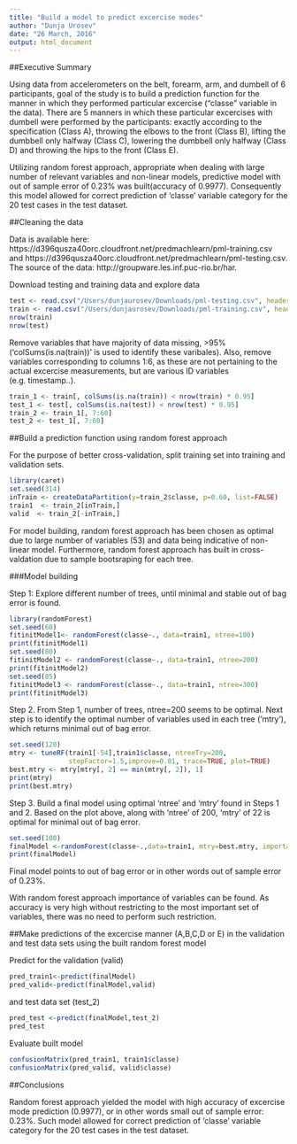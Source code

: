 ```yaml
---
title: "Build a model to predict excercise modes"
author: "Dunja Urosev"
date: "26 March, 2016"
output: html_document
---
```


##Executive Summary

Using data from accelerometers on the belt, forearm, arm, and dumbell of 6 participants, goal of the study is to build a prediction function for the manner in which they performed particular excercise ("classe" variable in the data). There are 5 manners in which these particular excercises with dumbell were performed by the participants: exactly according to the specification (Class A), throwing the elbows to the front (Class B), lifting the dumbbell only halfway (Class C), lowering the dumbbell only halfway (Class D) and throwing the hips to the front (Class E).

Utilizing random forest approach, appropriate when dealing with large number of relevant variables and non-linear models, predictive model with out of sample error of 0.23% was built(accuracy of 0.9977). Consequently this model allowed for correct prediction of 'classe' variable category for the 20 test cases in the test dataset.


##Cleaning the data

Data is available here: https://d396qusza40orc.cloudfront.net/predmachlearn/pml-training.csv and 
https://d396qusza40orc.cloudfront.net/predmachlearn/pml-testing.csv. The source of the data: http://groupware.les.inf.puc-rio.br/har.

Download testing and training data and explore data
```r
test <- read.csv("/Users/dunjaurosev/Downloads/pml-testing.csv", header=T, na.strings=c("","NA"))
train <- read.csv("/Users/dunjaurosev/Downloads/pml-training.csv", header=T, na.strings=c("","NA"))
nrow(train)
nrow(test)
```

Remove variables that have majority of data missing, >95% ('colSums(is.na(train))' is used to identify these varibales). Also, remove variables corresponding to columns 1:6, as these are not pertaining to the actual excercise measurements, but are various ID variables (e.g. timestamp..). 
```r
train_1 <- train[, colSums(is.na(train)) < nrow(train) * 0.95]
test_1 <- test[, colSums(is.na(test)) < nrow(test) * 0.95]
train_2 <- train_1[, 7:60]
test_2 <- test_1[, 7:60]
```

##Build a prediction function using random forest approach

For the purpose of better cross-validation, split training set into training and validation sets. 
```r
library(caret)
set.seed(314)
inTrain <- createDataPartition(y=train_2$classe, p=0.60, list=FALSE)
train1  <- train_2[inTrain,]
valid  <- train_2[-inTrain,]
```

For model building, random forest approach has been chosen as optimal due to large number of variables (53) and data being indicative of non-linear model. Furthermore, random forest approach has built in cross-valdation due to sample bootsraping for each tree. 

###Model building

Step 1: Explore different number of trees, until minimal and stable out of bag error is found.
```r
library(randomForest)
set.seed(60)
fitinitModel1<- randomForest(classe~., data=train1, ntree=100)
print(fitinitModel1)
set.seed(80)
fitinitModel2 <- randomForest(classe~., data=train1, ntree=200)
print(fitinitModel2)
set.seed(85)
fitinitModel3 <- randomForest(classe~., data=train1, ntree=300)
print(fitinitModel3)
```

Step 2. From Step 1, number of trees, ntree=200 seems to be optimal. Next step is to identify the optimal number of variables used in each tree ('mtry'), which returns minimal out of bag error. 
```r
set.seed(120)
mtry <- tuneRF(train1[-54],train1$classe, ntreeTry=200,
               stepFactor=1.5,improve=0.01, trace=TRUE, plot=TRUE)      
best.mtry <- mtry[mtry[, 2] == min(mtry[, 2]), 1]
print(mtry)
print(best.mtry)
```

Step 3. Build a final model using optimal 'ntree' and 'mtry' found in Steps 1 and 2. Based on the plot above, along with 'ntree' of 200, 'mtry' of 22  is optimal for minimal out of bag error. 
```r
set.seed(100)
finalModel <-randomForest(classe~.,data=train1, mtry=best.mtry, importance=TRUE,ntree=200)
print(finalModel)
```
Final model points to out of bag error or in other words out of sample error of 0.23%. 

With random forest approach importance of variables can be found. As accuracy is very high without restricting to the most important set of variables, there was no need to perform such restriction. 

##Make predictions of the excercise manner (A,B,C,D or E) in the validation and test data sets using the built random forest model

Predict for the validation (valid) 
```r
pred_train1<-predict(finalModel)
pred_valid<-predict(finalModel,valid)
```

and test data set (test_2)
```r
pred_test <-predict(finalModel,test_2)
pred_test
```

Evaluate built model
```r
confusionMatrix(pred_train1, train1$classe)
confusionMatrix(pred_valid, valid$classe)
```

##Conclusions

Random forest approach yielded the model with high accuracy of excercise mode prediction (0.9977), or in other words small out of sample error: 0.23%. Such model allowed for correct prediction of 'classe' variable category for the 20 test cases in the test dataset.